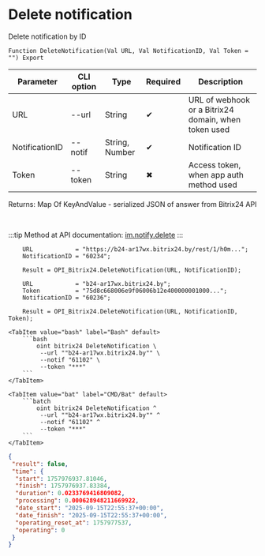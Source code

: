 ﻿---
sidebar_position: 3
description: Delete notification and other functions to work with Bitrix24 in the Open Integration Package, a free open-source integration library for 1C:Enterprise 8, OneScript and CLI
keywords: [1C, 1С, 1С:Enterprise, 1С:Enterprise 8.3, API, Integration, Services, Exchange, OneScript, CLI, Bitrix24]
---


# Delete notification
 Delete notification by ID



`Function DeleteNotification(Val URL, Val NotificationID, Val Token = "") Export`

  | Parameter | CLI option | Type | Required | Description |
  |-|-|-|-|-|
  | URL | --url | String | &#x2714; | URL of webhook or a Bitrix24 domain, when token used |
  | NotificationID | --notif | String, Number | &#x2714; | Notification ID |
  | Token | --token | String | &#x2716; | Access token, when app auth method used |

  
  Returns:  Map Of KeyAndValue - serialized JSON of answer from Bitrix24 API

<br/>

:::tip
Method at API documentation: [im.notify.delete](https://dev.1c-bitrix.ru/learning/course/index.php?COURSE_ID=93&LESSON_ID=12133)
:::
<br/>


```bsl title="1C:Enterprise/OneScript code example"
    URL            = "https://b24-ar17wx.bitrix24.by/rest/1/h0m...";
    NotificationID = "60234";

    Result = OPI_Bitrix24.DeleteNotification(URL, NotificationID);

    URL            = "b24-ar17wx.bitrix24.by";
    Token          = "75d8c668006e9f06006b12e400000001000...";
    NotificationID = "60236";

    Result = OPI_Bitrix24.DeleteNotification(URL, NotificationID, Token);
```
 

 <Tabs>
  
    <TabItem value="bash" label="Bash" default>
        ```bash
            oint bitrix24 DeleteNotification \
             --url ""b24-ar17wx.bitrix24.by"" \
             --notif "61102" \
             --token "***"
        ```
    </TabItem>
  
    <TabItem value="bat" label="CMD/Bat" default>
        ```batch
            oint bitrix24 DeleteNotification ^
             --url ""b24-ar17wx.bitrix24.by"" ^
             --notif "61102" ^
             --token "***"
        ```
    </TabItem>
</Tabs>


```json title="Result"
{
 "result": false,
 "time": {
  "start": 1757976937.81046,
  "finish": 1757976937.83384,
  "duration": 0.0233769416809082,
  "processing": 0.000628948211669922,
  "date_start": "2025-09-15T22:55:37+00:00",
  "date_finish": "2025-09-15T22:55:37+00:00",
  "operating_reset_at": 1757977537,
  "operating": 0
 }
}
```

